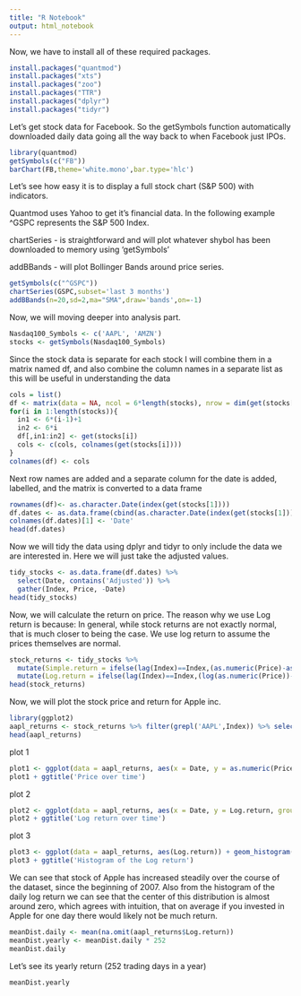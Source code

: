 ```yaml
---
title: "R Notebook"
output: html_notebook
---
```



Now, we have to install all of these required packages.
```r
install.packages("quantmod")
install.packages("xts")
install.packages("zoo")
install.packages("TTR")
install.packages("dplyr")
install.packages("tidyr")

```

Let's get stock data for Facebook.
So the getSymbols function automatically downloaded daily data going all the way back to when Facebook just IPOs.
```r
library(quantmod)
getSymbols(c("FB"))
barChart(FB,theme='white.mono',bar.type='hlc')
```

Let's see how easy it is to display a full stock chart (S&P 500) with indicators. 

Quantmod uses Yahoo to get it's financial data. In the following example ^GSPC represents the S&P 500 Index.

chartSeries - is straightforward and will plot whatever shybol has been downloaded to memory using 'getSymbols'

addBBands - will plot Bollinger Bands around price series.
```r
getSymbols(c("^GSPC"))
chartSeries(GSPC,subset='last 3 months')
addBBands(n=20,sd=2,ma="SMA",draw='bands',on=-1)
```

Now, we will moving deeper into analysis part.

```r
Nasdaq100_Symbols <- c('AAPL', 'AMZN')
stocks <- getSymbols(Nasdaq100_Symbols)
```

Since the stock data is separate for each stock I will combine them in a matrix named df, and also combine the column names in a separate list as this will be useful in understanding the data
```r
cols = list()
df <- matrix(data = NA, ncol = 6*length(stocks), nrow = dim(get(stocks[1]))[1])
for(i in 1:length(stocks)){
  in1 <- 6*(i-1)+1
  in2 <- 6*i
  df[,in1:in2] <- get(stocks[i])
  cols <- c(cols, colnames(get(stocks[i])))
}
colnames(df) <- cols
```

Next row names are added and a separate column for the date is added, labelled, and the matrix is converted to a data frame
```r
rownames(df)<- as.character.Date(index(get(stocks[1])))
df.dates <- as.data.frame(cbind(as.character.Date(index(get(stocks[1]))), df))
colnames(df.dates)[1] <- 'Date'
head(df.dates)
```

Now we will tidy the data using dplyr and tidyr to only include the data we are interested in. Here we will just take the adjusted values.
```r
tidy_stocks <- as.data.frame(df.dates) %>% 
  select(Date, contains('Adjusted')) %>% 
  gather(Index, Price, -Date) 
head(tidy_stocks)
```

Now, we will calculate the return on price.
The reason why we use Log return is because:
In general, while stock returns are not exactly normal, that is much closer to being the case. We use log return to assume the prices themselves are normal.
```r
stock_returns <- tidy_stocks %>%
  mutate(Simple.return = ifelse(lag(Index)==Index,(as.numeric(Price)-as.numeric(lag(Price)))/(as.numeric(lag(Price))),0)) %>%
  mutate(Log.return = ifelse(lag(Index)==Index,(log(as.numeric(Price))-log(as.numeric(lag(Price)))),0))
head(stock_returns)
```

Now, we will plot the stock price and return for Apple inc.
```r
library(ggplot2)
aapl_returns <- stock_returns %>% filter(grepl('AAPL',Index)) %>% select(-Index)
head(aapl_returns)
```

plot 1
```r
plot1 <- ggplot(data = aapl_returns, aes(x = Date, y = as.numeric(Price), group = 1))+geom_line()+ geom_point(color="blue")
plot1 + ggtitle('Price over time')
```

plot 2


```r
plot2 <- ggplot(data = aapl_returns, aes(x = Date, y = Log.return, group = 1)) + geom_line() 
plot2 + ggtitle('Log return over time')
```
plot 3
```r
plot3 <- ggplot(data = aapl_returns, aes(Log.return)) + geom_histogram(bins = 70)
plot3 + ggtitle('Histogram of the Log return')
```
We can see that stock of Apple has increased steadily over the course of the dataset, since the beginning of 2007. Also from the histogram of the daily log return we can see that the center of this distribution is almost around zero, which agrees with intuition, that on average if you invested in Apple for one day there would likely not be much return.
```r
meanDist.daily <- mean(na.omit(aapl_returns$Log.return))
meanDist.yearly <- meanDist.daily * 252
meanDist.daily
```
Let's see its yearly return (252 trading days in a year)
```r
meanDist.yearly
```



